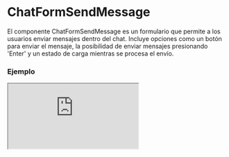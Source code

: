 
# ChatFormSendMessage

El componente ChatFormSendMessage es un formulario que permite a los usuarios enviar mensajes dentro del chat. Incluye opciones como un botón para enviar el mensaje, la posibilidad de enviar mensajes presionando 'Enter' y un estado de carga mientras se procesa el envío.

### Ejemplo

<Iframe src="https://fenextjs-component-storybook.vercel.app/iframe.html?args=&id=chat-form-send-message--index&viewMode=story" />

### Importacion

Para importar el componente ChatFormSendMessage, se puede hacer desde fenextjs

```tsx copy
import { ChatFormSendMessage } from "fenextjs";
```

### Parametros

| Parametro | Tipo | Requerido | Default | Descripcion |
| --------- | ---- | --------- | ------- | ----------- |
| onSubmit | RequestProps\<ChatFormSendMessageDataProps, RequestResultProps\> | no |  | Función que se ejecuta al enviar el mensaje, recibiendo los datos del formulario como parámetros. |
| loader | boolean | no | false | Indica si el formulario está en estado de carga, deshabilitando la interacción del usuario. |
| useSubmitInEnter | boolean | no | true | Si se debe permitir el envío del mensaje presionando 'Enter'. |
| btnChildren | ReactNode | no | Send | Contenido del botón para enviar el mensaje. |
| placeholderMessage | string | no | Message | Texto de placeholder que se mostrará en el campo del mensaje. |

### Storybook

Para ver el storybook del componente lo puede hacer con este [link](https://fenextjs-component-storybook.vercel.app/?path=/story/chat-form-send-message--index)

### Usos

- Formulario básico de enviar mensaje

```tsx copy

<ChatFormSendMessage 
    onSubmit={async (data) => { console.log(data); }}
/>
            
```

- Formulario con botón y placeholder personalizados

```tsx copy

<ChatFormSendMessage 
    btnChildren="Enviar"
    placeholderMessage="Escribe tu mensaje aquí"
/>
            
```

- Formulario sin envío con Enter

```tsx copy

<ChatFormSendMessage 
    useSubmitInEnter={false}
/>
            
```


